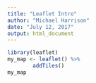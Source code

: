 ```yaml
---
title: "Leaflet Intro"
author: "Michael Harrison"
date: "July 12, 2017"
output: html_document
---
```


```r
library(leaflet)
my_map <- leaflet() %>%
        addTiles()
my_map
```

